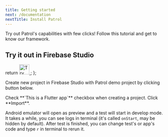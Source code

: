 ```yaml
---
title: Getting started
next: /documentation
nextTitle: Install Patrol
---
```


Try out Patrol's capabilities with few clicks! Follow this tutorial and get to know our framework.

## Try it out in Firebase Studio

<Steps>

<Step>

  return <a href="https://idx.google.com/import?url=https%3A%2F%2Fgithub.com%2Fleancodepl%2Fpatrol-idx-demo" target="_blank">
  <img
    height="32"
    alt="Try in Firebase Studio"
    src="https://cdn.firebasestudio.dev/btn/open_light_32.svg"/>
</a>;
};

Create new project in Firebase Studio with Patrol demo project by clicking button below.
<FirebaseStudioButton/>


</Step>

<Step>
Check **`This is a Flutter app`** checkbox when creating a project.
</Step>

<Step>
Click **Import**.
</Step>

Android emulator will open as preview and a test will start in develop mode. It takes a while, you can see logs in terminal 
(it's called `onStart`, may be hidden by default). After test is finished, you can change test's or app's code and type `r` 
in terminal to rerun it.

</Steps>


